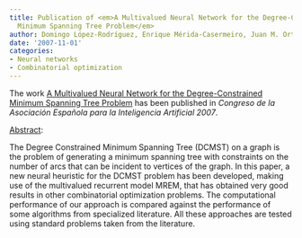 ```yaml
---
title: Publication of <em>A Multivalued Neural Network for the Degree-Constrained
  Minimum Spanning Tree Problem</em>
author: Domingo López-Rodríguez, Enrique Mérida-Casermeiro, Juan M. Ortiz-de-Lazcano-Lobato
date: '2007-11-01'
categories:
- Neural networks
- Combinatorial optimization
---
```


The work <u>A Multivalued Neural Network for the Degree-Constrained Minimum Spanning Tree Problem</u> has been published in <em><em>Congreso de la Asociación Española para la Inteligencia Artificial</em> 2007</em>.

<u>Abstract</u>:


The Degree Constrained Minimum Spanning Tree (DCMST) on a graph is the problem of generating a minimum spanning tree with constraints on the number of arcs that can be incident to vertices of the graph. In this paper, a new neural heuristic for the DCMST problem has been developed, making use of the multivalued recurrent model MREM, that has obtained very good results in other combinatorial optimization problems. The computational performance of our approach is compared against the performance of some algorithms from specialized literature. All these approaches are tested using standard problems taken from the literature.

